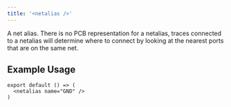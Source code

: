```yaml
---
title: '<netalias />'
---
```


A net alias. There is no PCB representation for a netalias, traces connected to a netalias
will determine where to connect by looking at the nearest ports that are on the same net.


## Example Usage

```tsx
export default () => (
  <netalias name="GND" />
)
```
